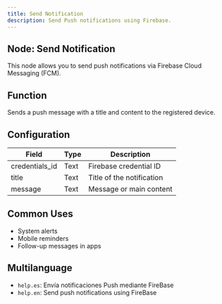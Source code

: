 ```yaml
---
title: Send Notification
description: Send Push notifications using Firebase.
---
```


## Node: Send Notification

This node allows you to send push notifications via Firebase Cloud Messaging (FCM).

## Function
Sends a push message with a title and content to the registered device.

## Configuration

| Field          | Type   | Description                                |
|----------------|--------|--------------------------------------------|
| credentials_id | Text   | Firebase credential ID                     |
| title          | Text   | Title of the notification                  |
| message        | Text   | Message or main content                    |

## Common Uses
- System alerts
- Mobile reminders
- Follow-up messages in apps

## Multilanguage
- `help.es`: Envía notificaciones Push mediante FireBase  
- `help.en`: Send push notifications using FireBase
